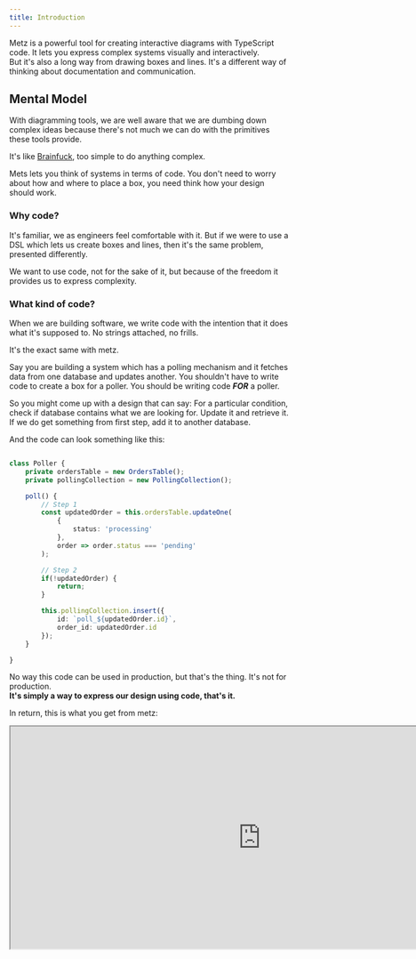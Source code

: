 ```yaml
---
title: Introduction
---
```

Metz is a powerful tool for creating interactive diagrams with TypeScript code.
It lets you express complex systems visually and interactively.
<br/>But it's also a long way from drawing boxes and lines. It's a different way of thinking about documentation and communication.

## Mental Model
With diagramming tools, we are well aware that we are dumbing down complex ideas because there's not much we can do with the primitives these tools provide.

It's like [Brainfuck](https://en.wikipedia.org/wiki/Brainfuck), too simple to do anything complex.

Mets lets you think of systems in terms of code. You don't need to worry about how and where to place a box, you need think how your design should work.

### Why code?
It's familiar, we as engineers feel comfortable with it. But if we were to use a DSL which lets us create boxes and lines, then it's the same problem, presented differently.

We want to use code, not for the sake of it, but because of the freedom it provides us to express complexity.

### What kind of code?
When we are building software, we write code with the intention that it does what it's supposed to. No strings attached, no frills.

It's the exact same with metz.

Say you are building a system which has a polling mechanism and it fetches data from one database and updates another. You shouldn't have
to write code to create a box for a poller.
You should be writing code ***FOR*** a poller.

So you might come up with a design that can say:
<Steps>
  <Step title="Get and Update from database">
    For a particular condition, check if database contains what we are looking for.
    Update it and retrieve it.
  </Step>
  <Step title="Add to another database">
    If we do get something from first step, add it to another database.
  </Step>
</Steps>

And the code can look something like this:
```typescript poller.ts

class Poller {
    private ordersTable = new OrdersTable();
    private pollingCollection = new PollingCollection();

    poll() {
        // Step 1
        const updatedOrder = this.ordersTable.updateOne(
            {
                status: 'processing'
            },
            order => order.status === 'pending'
        );

        // Step 2
        if(!updatedOrder) {
            return;
        }

        this.pollingCollection.insert({
            id: `poll_${updatedOrder.id}`,
            order_id: updatedOrder.id
        });
    }

}
```
No way this code can be used in production, but that's the thing. It's not for production.
<br/>**It's simply a way to express our design using code, that's it.**

In return, this is what you get from metz:
<Frame>
    <iframe width="900px" height="400px" src="https://app.metz.sh/play/fc6528590cc2404283a98533aedeb519?minimal=true" />
</Frame>

We take your code, which says nothing about how to present it, only talks about behaviour pertaining to your design. Then we **run & render** that **behaviour**.


## Advantages
### Minimal overhead
You don't have to burden yourself with translating or dumbing down ideas.
<br/>Just write code!

### Complexity is easy to express and easier to understand
It's subtle, but notice that there are two pollers but not two entries in polling collection.

The proposed design of a system like this, would have this crucial fact lost in a footnote.
And when implementing the design, someone could easily miss this required behaviour.

But when you use code, you weild the perfect medium to express such critical facts. And pair that with metz,
this behaviour becomes not only apparent but a first class citizen of documentation.

<br/>
But enough words, let's get down to details in the next section!
<br/> We will learn how to write code in metz, its building blocks and its rules.
